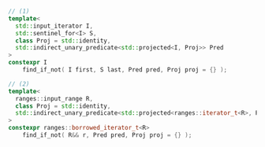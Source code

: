```cpp
// (1)
template<
  std::input_iterator I,
  std::sentinel_for<I> S,
  class Proj = std::identity,
  std::indirect_unary_predicate<std::projected<I, Proj>> Pred
>
constexpr I
    find_if_not( I first, S last, Pred pred, Proj proj = {} );

// (2)
template<
  ranges::input_range R,
  class Proj = std::identity,
  std::indirect_unary_predicate<std::projected<ranges::iterator_t<R>, Proj>> Pred
>
constexpr ranges::borrowed_iterator_t<R>
    find_if_not( R&& r, Pred pred, Proj proj = {} );
```
